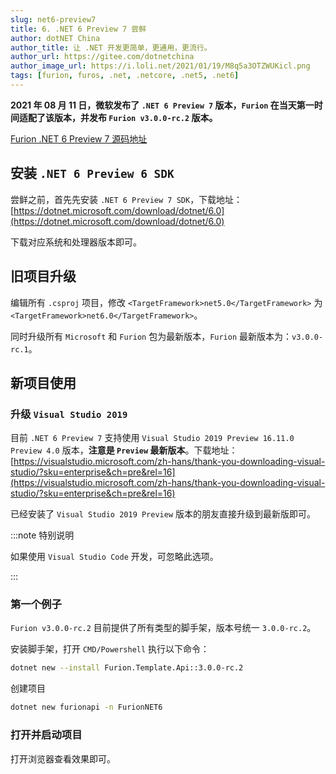 ```yaml
---
slug: net6-preview7
title: 6. .NET 6 Preview 7 尝鲜
author: dotNET China
author_title: 让 .NET 开发更简单，更通用，更流行。
author_url: https://gitee.com/dotnetchina
author_image_url: https://i.loli.net/2021/01/19/M8q5a3OTZWUKicl.png
tags: [furion, furos, .net, .netcore, .net5, .net6]
---
```



**2021 年 08 月 11 日，微软发布了 `.NET 6 Preview 7` 版本，`Furion` 在当天第一时间适配了该版本，并发布 `Furion v3.0.0-rc.2` 版本。**

[Furion .NET 6 Preview 7 源码地址](https://gitee.com/dotnetchina/Furion/tree/3.0.0-rc.2/)

## 安装 `.NET 6 Preview 6 SDK`

尝鲜之前，首先先安装 `.NET 6 Preview 7 SDK`，下载地址：[https://dotnet.microsoft.com/download/dotnet/6.0](https://dotnet.microsoft.com/download/dotnet/6.0)

下载对应系统和处理器版本即可。

## 旧项目升级

编辑所有 `.csproj` 项目，修改 `<TargetFramework>net5.0</TargetFramework>` 为 `<TargetFramework>net6.0</TargetFramework>`。

同时升级所有 `Microsoft` 和 `Furion` 包为最新版本，`Furion` 最新版本为：`v3.0.0-rc.1`。

## 新项目使用

### 升级 `Visual Studio 2019`

目前 `.NET 6 Preview 7` 支持使用 `Visual Studio 2019 Preview 16.11.0 Preview 4.0` 版本，**注意是 `Preview` 最新版本**。下载地址：[https://visualstudio.microsoft.com/zh-hans/thank-you-downloading-visual-studio/?sku=enterprise&ch=pre&rel=16](https://visualstudio.microsoft.com/zh-hans/thank-you-downloading-visual-studio/?sku=enterprise&ch=pre&rel=16)

已经安装了 `Visual Studio 2019 Preview` 版本的朋友直接升级到最新版即可。

:::note 特别说明

如果使用 `Visual Studio Code` 开发，可忽略此选项。

:::

### 第一个例子

`Furion v3.0.0-rc.2` 目前提供了所有类型的脚手架，版本号统一 `3.0.0-rc.2`。

安装脚手架，打开 `CMD/Powershell` 执行以下命令：

```bash showLineNumbers 
dotnet new --install Furion.Template.Api::3.0.0-rc.2
```

创建项目

```bash showLineNumbers 
dotnet new furionapi -n FurionNET6
```

### 打开并启动项目

打开浏览器查看效果即可。

